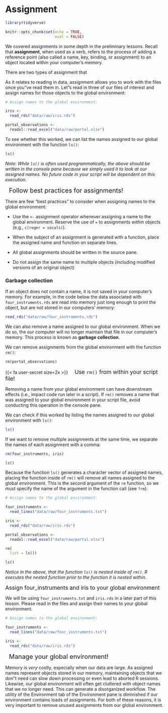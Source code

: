# Assignment

```r
library(tidyverse)

knitr::opts_chunk$set(echo = TRUE,
                      eval = FALSE)
```

We covered assignments in some depth in the preliminary lessons. Recall that **assignment**, when used as a verb, refers to the process of adding a reference point (also called a name, key, binding, or assignment) to an object located within your computer's memory.

There are two types of assignment that

As it relates to reading in data, assignment allows you to work with the files once you"ve read them in. Let"s read in three of our files of interest and assign names for those objects to the global environment:

```r
# Assign names to the global environment:

iris <- 
  read_rds("data/raw/iris.rds")

portal_observations <- 
  readxl::read_excel("data/raw/portal.xlsx")
```

To see whether this worked, we can list the names assigned to our global environment with the function `ls()`:

```r
ls()
```

*Note: While `ls()` is often used programmatically, the above should be written in the console pane because we simply used it to look at our assigned names. No future code in your script will be dependent on this execution.*

::: mysecret
<i class="fas fa-user-secret" style="font-size:36px"></i>   [Follow best practices for assignments!]{style="font-size: 20px"}

There are few "best practices" to consider when assigning names to the global environment:

-   Use the `<-` assignment operator whenever assigning a name to the global environment. Reserve the use of `=` to assignments *within* objects (e.g., `c(roger = vocals)`).

-   When the subject of an assignment is generated with a function, place the assigned name and function on separate lines.

-   All global assignments should be written in the source pane.

-   Do not assign the same name to multiple objects (including modified versions of an original object)
:::

### Garbage collection

If an object does not contain a name, it is not saved in your computer's memory. For example, in the code below the data associated with `four_instruments.rds` are read into memory just long enough to print the object, but are not stored in our computers' memory:

```r
read_rds("data/raw/four_instruments.rds")
```

We can also remove a name assigned to our global environment. When we do so, the our computer will no longer maintain that file in our computer's memory. This process is known as **garbage collection**.

We can remove assignments from the global environment with the function `rm()`:

```r
rm(portal_observations)
```

::: mysecret
{{< fa user-secret size=2x >}} [Use `rm()` from within your script file!]{style="padding-left: 1em; font-size: 1.25em;"}

Removing a name from your global environment can have downstream effects (i.e., impact code run later in a script). If `rm()` removes a name that was assigned to your global environment in your script file, avoid conducting this operation in the console pane.
:::

We can check if this worked by listing the names assigned to our global environment with `ls()`:

```r
ls()
```

If we want to remove multiple assignments at the same time, we separate the names of each assignment with a comma:

```r
rm(four_instruments, iris)

ls()
```

Because the function `ls()` generates a character vector of assigned names, placing the function inside of `rm()` will remove all names assigned to the global environment. This is the second argument of the `rm` function, so we must specify the name of the argument in the function call (see `?rm`):

```r
# Assign names to the global environment:

four_instruments <- 
  read_lines("data/raw/four_instruments.txt")

iris <- 
  read_rds("data/raw/iris.rds")

portal_observations <- 
  readxl::read_excel("data/raw/portal.xlsx")

rm(
  list = ls())

ls()
```

*Notice in the above, that the function `ls()` is nested inside of `rm()`. R executes the nested function prior to the function it is nested within.*

::: now_you
<i class="fa fa-user-circle"></i> [Assign four_instruments and iris to your global environment]{style="font-size: 1.25em;"}

We will be using `four_instruments.txt` and `iris.rds` in a later part of this lesson. Please read in the files and assign their names to your global environment.
:::

```r
# Assign names to the global environment:

four_instruments <- 
  read_lines("data/raw/four_instruments.txt")

iris <- 
  read_rds("data/raw/iris.rds")
```

::: mysecret
<i class="fas fa-user-secret" style="font-size:36px"></i>   [Manage your global environment!]{style="font-size: 20px"}

Memory is *very* costly, especially when our data are large. As assigned names represent objects stored in our memory, maintaining objects that we don"t need can slow down processing or even lead to aborted R sessions. Likewise, our global environment will often get cluttered with object names that we no longer need. This can generate a disorganized workflow. The utility of the Environment tab of the Environment pane is diminished if our environment contains loads of assignments. For both of these reasons, it is very important to remove unused assignments from our global environment.
:::
